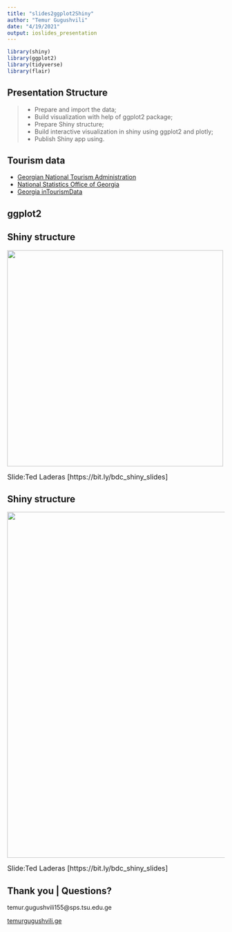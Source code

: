 ```yaml
---
title: "slides2ggplot2Shiny"
author: "Temur Gugushvili"
date: "4/19/2021"
output: ioslides_presentation
---
```


```r
library(shiny)
library(ggplot2)
library(tidyverse)
library(flair)
```


## Presentation Structure {data-background=/Users/macbook/Documents/test/rmarkdown/first_test/Occupation_3.png data-background-size=cover }

>- Prepare and import the data; 
>- Build visualization with help of ggplot2 package;
>- Prepare Shiny structure; 
>- Build interactive visualization in shiny using ggplot2 and plotly;
>- Publish Shiny app using. 

## Tourism data {data-background=/Users/macbook/Documents/test/rmarkdown/first_test/Occupation_3.png data-background-size=cover }

- [Georgian National Tourism Administration](https://gnta.ge/statistics/)
- [National Statistics Office of Georgia](https://www.geostat.ge/en/modules/categories/100/tourism-statistics)
- [Georgia inTourismData](https://temurgugushvili.shinyapps.io/tourism_data/)

## ggplot2 {data-background=/Users/macbook/Documents/test/rmarkdown/first_test/Occupation_3.png data-background-size=cover}

## Shiny structure {data-background=/Users/macbook/Documents/test/rmarkdown/first_test/Occupation_3.png data-background-size=cover}

<img src="image/architecture_peng.jpeg" width=500>

<font size="3"> 
Slide:Ted Laderas [https://bit.ly/bdc_shiny_slides]
</font> 

## Shiny structure {data-background=/Users/macbook/Documents/test/rmarkdown/first_test/Occupation_3.png data-background-size=cover}

<img src="image/shiny-architecture.png" width=800>

<font size="3"> 
Slide:Ted Laderas [https://bit.ly/bdc_shiny_slides]
</font>

## Thank you | Questions? {data-background=/Users/macbook/Documents/test/rmarkdown/first_test/Occupation_3.png data-background-size=cover}


temur.gugushvili155@sps.tsu.edu.ge 

[temurgugushvili.ge](https://temurgugushvili.ge/)

